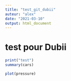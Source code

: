 ```yaml
---
title: "test_git_dubii"
auteur: "alex"
date: "2021-03-10" 
output: html_document
---
```

# test pour Dubii
```r
print("test")
summary(cars)
```

```r
plot(pressure)
```

